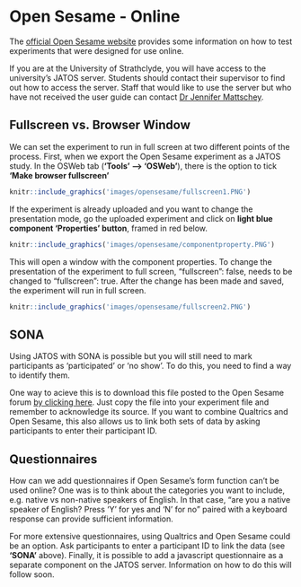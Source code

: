 # Open Sesame - Online

The [official Open Sesame website](https://osdoc.cogsci.nl/3.2/manual/osweb/) provides some information on how to test experiments that were designed for use online. 

If you are at the University of Strathclyde, you will have access to the university's JATOS server. Students should contact their supervisor to find out how to access the server. Staff that would like to use the server but who have not received the user guide can contact [Dr Jennifer Mattschey](jennifer.mattschey@strath.ac.uk).

## Fullscreen vs. Browser Window

We can set the experiment to run in full screen at two different points of the process. First, when we export the Open Sesame experiment as a JATOS study. In the OSWeb tab (**‘Tools’ --> ‘OSWeb’**), there is the option to tick **‘Make browser fullscreen’**

```r

knitr::include_graphics('images/opensesame/fullscreen1.PNG')
```

If the experiment is already uploaded and you want to change the presentation mode, go the uploaded experiment and click on **light blue component ‘Properties’ button**, framed in red below.

```r

knitr::include_graphics('images/opensesame/componentproperty.PNG')
```

This will open a window with the component properties. To change the presentation of the experiment to full screen, “fullscreen”: false, needs to be changed to “fullscreen”: true. After the change has been made and saved, the experiment will run in full screen.

```r

knitr::include_graphics('images/opensesame/fullscreen2.PNG')
```


## SONA

Using JATOS with SONA is possible but you will still need to mark participants as 'participated' or 'no show'. To do this, you need to find a way to identify them.

One way to acieve this is to download this file posted to the Open Sesame forum [by clicking here](https://forum.cogsci.nl/discussion/5876/). Just copy the file into your experiment file and remember to acknowledge its source. If you want to combine Qualtrics and Open Sesame, this also allows us to link both sets of data by asking participants to enter their participant ID.

## Questionnaires

How can we add questionnaires if Open Sesame's form function can't be used online? One was is to think about the categories you want to include, e.g. native vs non-native speakers of English. In that case, "are you a native speaker of English? Press 'Y' for yes and 'N' for no" paired with a keyboard response can provide sufficient information.

For more extensive questionnaires, using Qualtrics and Open Sesame could be an option. Ask participants to enter a participant ID to link the data (see **'SONA'** above). Finally, it is possible to add a javascript questionnaire as a separate component on the JATOS server. Information on how to do this will follow soon.